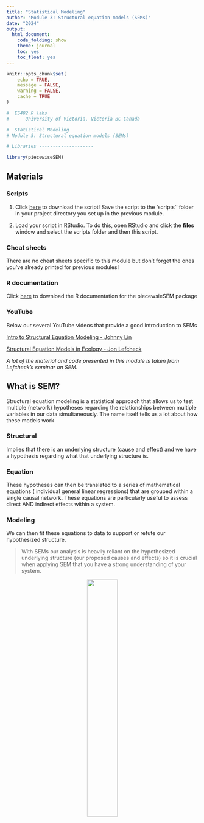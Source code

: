 ```yaml
---
title: "Statistical Modeling"
author: 'Module 3: Structural equation models (SEMs)'
date: "2024"
output:
  html_document:
    code_folding: show
    theme: journal
    toc: yes
    toc_float: yes
---
```


```r
knitr::opts_chunk$set(
	echo = TRUE,
	message = FALSE,
	warning = FALSE,
	cache = TRUE
)
```

```r

#  ES482 R labs   
#      University of Victoria, Victoria BC Canada             

#  Statistical Modeling
# Module 5: Structural equation models (SEMs)

# Libraries --------------------

library(piecewiseSEM)

```

## Materials

### Scripts

1. Click [here](mod_5_sem.R) to download the script! Save the script to the 'scripts'' folder in your project directory you set up in the previous module.

2. Load your script in RStudio. To do this, open RStudio and click the **files** window and select the scripts folder and then this script.

### Cheat sheets

There are no cheat sheets specific to this module but don't forget the ones you've already printed for previous modules!

### R documentation

Click [here](images/piecewiseSEM.pdf) to download the R documentation for the piecewsieSEM package

### YouTube

Below our several YouTube videos that provide a good introduction to SEMs

[Intro to Structural Equation Modeling - Johnny Lin](https://www.youtube.com/watch?v=sKVFkVoYfbs)   

[Structural Equation Models in Ecology - Jon Lefcheck](https://www.youtube.com/watch?v=VT-gw_VVP1E)    

*A lot of the material and code presented in this module is taken from Lefcheck's seminar on SEM.*

## What is SEM?

Structural equation modeling is a statistical approach that allows us to test multiple (network) hypotheses regarding the relationships between multiple variables in our data simultaneously. The name itself tells us a lot about how these models work

### Structural

Implies that there is an underlying structure (cause and effect) and we have a hypothesis regarding what that underlying structure is.

### Equation

These hypotheses can then be translated to a series of mathematical equations ( individual general linear regressions) that are grouped within a single causal network. These equations are particularly useful to assess direct AND indirect effects within a system.

### Modeling

We can then fit these equations to data to support or refute our hypothesized structure.

> With SEMs our analysis is heavily reliant on the hypothesized underlying structure (our proposed causes and effects) so it is crucial when applying SEM that you have a strong understanding of your system. 



<center>
![](images/construction_dog.jpeg){width=40%}
</center>